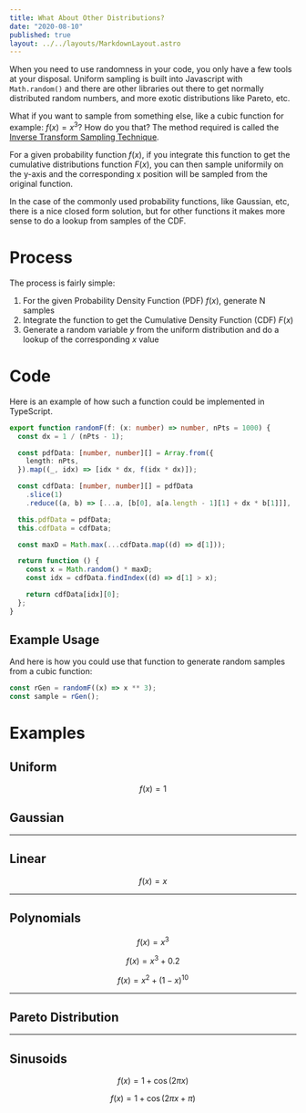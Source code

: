 ```yaml
---
title: What About Other Distributions?
date: "2020-08-10"
published: true
layout: ../../layouts/MarkdownLayout.astro
---
```



When you need to use randomness in your code, you only have a few tools at your disposal. Uniform sampling is built into Javascript with `Math.random()` and there are other libraries out there to get normally distributed random numbers, and more exotic distributions like Pareto, etc.

What if you want to sample from something else, like a cubic function for example: $f(x) = x^3$? How do you that? The method required is called the [Inverse Transform Sampling Technique](https://en.wikipedia.org/wiki/Inverse_transform_sampling).

For a given probability function $f(x)$, if you integrate this function to get the cumulative distributions function $F(x)$, you can then sample uniformily on the y-axis and the corresponding x position will be sampled from the original function.

In the case of the commonly used probability functions, like Gaussian, etc, there is a nice closed form solution, but for other functions it makes more sense to do a lookup from samples of the CDF.

# Process

The process is fairly simple:

1. For the given Probability Density Function (PDF) $f(x)$, generate N samples
2. Integrate the function to get the Cumulative Density Function (CDF) $F(x)$
3. Generate a random variable $y$ from the uniform distribution and do a lookup of the corresponding $x$ value

# Code

Here is an example of how such a function could be implemented in TypeScript.

```typescript
export function randomF(f: (x: number) => number, nPts = 1000) {
  const dx = 1 / (nPts - 1);

  const pdfData: [number, number][] = Array.from({
    length: nPts,
  }).map((_, idx) => [idx * dx, f(idx * dx)]);

  const cdfData: [number, number][] = pdfData
    .slice(1)
    .reduce((a, b) => [...a, [b[0], a[a.length - 1][1] + dx * b[1]]], [[0, 0]]);

  this.pdfData = pdfData;
  this.cdfData = cdfData;

  const maxD = Math.max(...cdfData.map((d) => d[1]));

  return function () {
    const x = Math.random() * maxD;
    const idx = cdfData.findIndex((d) => d[1] > x);

    return cdfData[idx][0];
  };
}
```

## Example Usage

And here is how you could use that function to generate random samples from a cubic function:

```typescript
const rGen = randomF((x) => x ** 3);
const sample = rGen();
```

# Examples

## Uniform

$$
f(x) = 1
$$

<DistributionViewer client:visible f="f1" />

## Gaussian

<DistributionViewer className="mb-5" f="fGaussian" client:visible />

---

## Linear

$$
f(x) = x
$$

<DistributionViewer className="mb-5" f="f2" client:visible />

---

## Polynomials

$$
f(x) = x^3
$$

<DistributionViewer className="mb-5" f="f3" client:visible />

$$
f(x) = x^3 + 0.2
$$

<DistributionViewer className="mb-5" f="f4" client:visible />

$$
f(x) = x^2 + (1 - x)^{10}
$$

<DistributionViewer className="mb-5" f="f5" client:visible />

---

## Pareto Distribution

<DistributionViewer className="mb-5" f="f6" client:visible />

---

## Sinusoids

$$
f(x) = 1 + \cos(2\pi x)
$$

<DistributionViewer className="mb-5" f="f7" client:visible />

$$
f(x) = 1 + \cos(2\pi x + \pi)
$$

<DistributionViewer className="mb-5" f="f8" client:visible />
